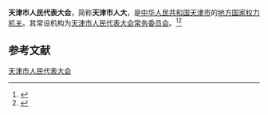 {{Infobox PRCG
|机构名称 = 天津市人民代表大会
|标志1    = National Emblem of the People's Republic of China.svg
|标志1说明 = [[印章|印章]]中央刊[[中华人民共和国国徽|国徽]]。
|人员名称 =
|人员链接 =
|届数     =
|任期始   =
|任期终   =
|职位1    =
|人员1    =
|职位2    =
|人员2    =
|人数2    =
|职位3    =
|人员3    =
|时期2    =
|机构2    =
|授权法源 = [[中华人民共和国宪法|中华人民共和国宪法]]
|组织法规 = [[s:中华人民共和国地方各级人民代表大会和地方各级人民政府组织法|中华人民共和国地方各级人民代表大会和地方各级人民政府组织法]]
|常设机构 = [[天津市人民代表大会常务委员会|天津市人民代表大会常务委员会]]
|行政级别 = 正省级
|成立时间 =
|前身     =
|网站     =
|网址     =
|a        = [[中国共产党天津市委员会|中国共产党天津市委员会]]
|b        = [[天津市人民政府|天津市人民政府]]
|c        = [[中国人民政治协商会议天津市委员会|中国人民政治协商会议天津市委员会]]
|d        = [[天津市监察委员会|天津市监察委员会]]
}}

'''天津市人民代表大会'''，简称'''天津市人大'''，是[[中华人民共和国|中华人民共和国]][[天津市|天津市]]的[[地方各级人民代表大会|地方国家权力机关]]。其常设机构为[[天津市人民代表大会常务委员会|天津市人民代表大会常务委员会]]。<ref>{{cite book |editor=刘政|title=人民代表大会制度词典 |date=1992 |publisher=[[中国检察出版社|中国检察出版社]] |location=北京|isbn=7800861694 |page=318}}</ref><ref>{{Cite book|title=中华人民共和国职官志|author=何虎生, 李耀东, 向常福主编|publisher=中国社会出版社|year=2003|isbn=9787800883934|location=北京|pages=}}</ref>

== 参考文献 ==
{{Reflist}}

{{国家机关|天津市|level=高级}}
{{中华人民共和国各省级行政区|立法机关}}

[[Category:天津市人民代表大会|]]
